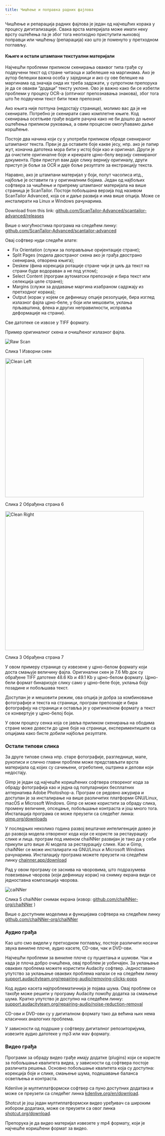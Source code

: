 ```yaml
---
title: Чишћење и поправка радних фајлова
---
```


Чишћење и репарација радних фајлова је један од најчешћих корака у процесу дигитализације. Свака врста материјала може имати неку врсту оштећења па је због тога неопходно приступити њиховој поправци или чишћењу (репарација) као што је поменуто у претходном поглављу.

#### Књиге и остали штампани текстуални материјали

Најчешћи проблеми приликом скенирања оваквог типа грађе су подвучени текст од стране читаоца и забелешке на маргинама. Ако је аутор белешки важна особа у заједници и ако су ове белешке на маргинама од значаја онда их треба задржати, у супротном препорука је да се овакви “додаци” тексту уклоне. Ово је важно како би се избегли проблеми у процесу OCR-a (оптичког препознавања знакова), због тога што ће подвучени текст бити теже препознат.

Ако књига није потпуна (недостају странице), молимо вас да је не скенирате. Потребно је скенирати само комплетне књиге. Код скенирања осетљиве грађе водите рачуна како не би дошло до њеног оштећења приликом руковања, а овим процесом омогућавамо даље коршћење.

Постоје два начина који су у употреби приликом обраде скенираног штампаног текста. Први је да оставите боје какве јесу, нпр. ако је папир жут, коначна датотека мора бити у истој боји као и оригинал. Други је да очистите оригиналне боје и креирате црно-белу верзију скенираног документа. Први приступ вам даје слику вернију оригиналу, други приступ је бољи за OCR и  даје боље резултате за екстракцију текста.

Наравно, ако је штампани материјал у боји, попут часописа итд., најбоље је оставити га у оригиналним бојама. Један од најбољих софтвера за чишћење и припрему штампаног материјала на више страница је ScanTailor. Постоји побољшана верзија под називом ScanTailor Advanced, која се и даље развија и има више опција. Може се инсталирати на Linux и Windows рачунарима.

Download from this link: <a href="https://github.com/ScanTailor-Advanced/scantailor-advanced/releases" target="_blank">github.com/ScanTailor-Advanced/scantailor-advanced/releases</a>

Више о могућностима програма на следећем линку:
<a href="https://github.com/ScanTailor-Advanced/scantailor-advanced" target="_blank">github.com/ScanTailor-Advanced/scantailor-advanced</a>

Овај софтвер нуди следеће алате:

* Fix Orientation (служи за поправљање оријентације стране);
* Split Pages (подела двостраног скена ако је грађа двострано скенирана, отворена књига);
* Deskew (фина корекција ротације стране чији је циљ да текст на страни буде водораван а не под углом);
* Select Content (програм аутоматски препознаје и бира текст или селекција целе стране);
* Margins (служи за додавање маргина изабраном садржају из претходног корака);
* Output (корак у којем се дефинишу опције резолуције, бира изглед излазног фајла црно-беле, у боји или мешовити, уклања прљавштина, флека и других неправилности, исправља деформације на страни).

Све датотеке се извозе у TIFF формату.

Пример оригиналног скена и очишћеног излазног фајла.

![Raw Scan](../../../../assets/raw-scan.jpg)

Слика 1 Изворни скен

<Image src={left} alt="Clean Left" width="450"/>

Слика 2 Обрађена страна 6

<Image src={right} alt="Clean Right" width="450"/>

Слика 3 Обрађена страна 7

У овом примеру странице су извезене у црно-белом формату који доста смањује величину фајла. Оригинални скен је 7.6 Mb док су обрађене TIFF датотеке 48.6 Kb и 49.1 Kb у црно-белом формату. Црно-бели формат бинаризује слику само у црно-беле боје, уклања боју позадине и побољшава текст.

Доступан је и мешовити режим, ова опција је добра за комбиновање фотографије и текста на страници, програм препознаје и бира фотографију на страници и оставља је у оригиналном формату а текст се конвертује у црно-белој боји.

У овом процесу сенка која се јавља приликом скенирања на ободима стране може довести до црне боје на страници, експериментишите са опцијама како бисте добили најбоље резултате.

### Остали типови слика
За друге типове слика нпр. старе фотографије, разгледнице, мапе, рукописи и слично главни проблем може представљати врста материјала од којих су сачињени, огреботине, оштрина и делови који недостају.

Gimp је један од најчешће коришћених софтвера отвореног кода за обраду фотографија као и једна од популарнијих бесплатних алтернатива Adobe Photoshop-а. Програм се редовно ажурира и доступан је за инсталирање на више различитих платформи  GNU/Linux, macOS и Microsoft Windows. Gimp се може користити за обраду слика, промену величине, опсецање, побољшање контраста и још много тога. Инсталација програма се може преузети са следећег линка: <a href="https://www.gimp.org/downloads" target="_blank">gimp.org/downloads</a>

У последњих неколико година развој вештачке интелигенције довео је до развоја модела отвореног кода који се користе за рестаурацију слике и лица. програм под именом chaiNNer развијан је тако да у себи прикупи што више AI модела за рестаурацију слике. Као и Gimp, chaiNNer се може инсталирати на GNU/Linux и Microsoft Windows рачунарима. Инсталацију програма можете преузети на следећем линку <a href=" https://chainner.app/download" target="_blank">chainner.app/download</a>

Рад у овом програму се заснива на чворовима, што подразумева повезивање чворова (који дефинишу корак) на снимку екрана види се једноставна композиција чворова.

![caiNNer](../../../../assets/chainner.png)

  Слика 5 chaiNNer снимак екрана
(извор: <a href="https://github.com/chaiNNer-org/chaiNNer" target="_blank">github.com/chaiNNer-org/chaiNNer</a> )

Више о доступним моделима и функцијама софтвера на следећем линку <a href="https://github.com/chaiNNer-org/chaiNNer" target="_blank">github.com/chaiNNer-org/chaiNNer</a>

### Аудио грађа
Као што смо видели у претходном поглављу, постоје различити носачи звука винилне плоче, аудио касете, CD-ови, чак и DVD-ови.

Најчешћи проблеми за винилне плоче су пуцкетања и шумови. Чак и када је плоча добро очишћена, овај проблем је уобичајен. За уклањање оваквих проблема можете користити Audacity софтвер. Једноставано упутство за уклањање оваквих проблема налази се на следећем линку <a href="https://support.audacityteam.org/repairing-audio/removing-clicks-pops" target="_blank">support.audacityteam.org/repairing-audio/removing-clicks-pops</a>

Код аудио касета најпроблематичнија је појава шума. Овај проблем се такође може решити у програму Audacity помоћу додатка за смањење шума. Кратко упутство је доступно на следећем линку: <a href="https://support.audacityteam.org/repairing-audio/noise-reduction-removal" target="_blank">support.audacityteam.org/repairing-audio/noise-reduction-removal</a>

CD-ови и DVD-ови су у дигиталном формату тако да већина њих нема класичних аналогних проблема.

У зависности од подршке у софтверу дигиталног репозиторијума, извезите аудио датотеке у mp3 или wav формату.

### Видео грађа
Програми за обраду видео грађе имају додатке (plugins) који се користе за побољшање квалитета видеа, у зависности од софтвера постоје различита решења. Основно побољшање квалитета која су доступна: корекција боје и слике, смањење шума, подешавање баланса осветљења и контраста.

Kdenlive је мултиплатформски софтвер са пуно доступних додатака и може се преузети са следећег линка <a href="https://kdenlive.org/en/download" target="_blank">kdenlive.org/en/download</a>.

Shotcut је још један мултиплатформски видео уређивач са широким избором додатака, може се преузети са овог линка <a href="https://www.shotcut.org/download/" target="_blank">shotcut.org/download</a>.

Препорука је да видео материјал извезете у mp4 формату, који је најчешће коришћени формат за видео.
